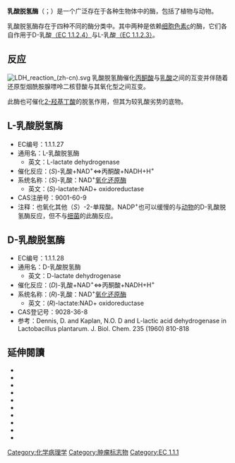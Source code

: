 {{noteTA|G1=生命科学}}
{{FixBunching|beg}}
{{enzyme
| Name = 乳酸脱氢酶
| EC_number = 1.1.1.27
| CAS_number = 9001-60-9
| IUBMB_EC_number = 1/1/1/27
| GO_code = 0004459
| image = 
| width = 
| caption = 
}}
{{FixBunching|mid}}
{{protein
| Name = [[乳酸脱氢酶A|乳酸脱氢酶A]]<br />（M亚基）
| caption = 人类乳酸脱氢酶M<sub>4</sub>（在[[骨骼肌|骨骼肌]]中发现的[[同工酶|同工酶]]）。来自{{PDB|1I10}}。
| image = Lactate dehydrogenase M4 (muscle) 1I10.png
| width = 
| HGNCid = 6535
| Symbol = [[LDHA|LDHA]]
| AltSymbols = LDHM
| EntrezGene = 3939
| OMIM = 150000
| RefSeq = NM_005566
| UniProt = P00338
| PDB = 
| ECnumber = 1.1.1.27
| Chromosome = 11
| Arm = p
| Band = 15.4
| LocusSupplementaryData = 
}}
{{FixBunching|mid}}
{{protein
| Name = 乳酸脱氢酶B<br />（H亚基）
| caption = 
| image = 
| width = 
| HGNCid = 6541
| Symbol = LDHB
| AltSymbols = LDHL
| EntrezGene = 3945
| OMIM = 150100
| RefSeq = NM_002300
| UniProt = P07195
| PDB = 
| ECnumber = 1.1.1.27
| Chromosome = 12
| Arm = p
| Band = 12.2-12.1
| LocusSupplementaryData = 
}}
{{FixBunching|mid}}
{{protein
| Name = 乳酸脱氢酶C
| caption = 
| image = 
| width = 
| HGNCid = 6544
| Symbol = LDHC
| AltSymbols = 
| EntrezGene = 3948
| OMIM = 150150
| RefSeq = NM_002301
| UniProt = P07864
| PDB = 
| ECnumber = 1.1.1.27
| Chromosome = 11
| Arm = p
| Band = 15.5-15.3
| LocusSupplementaryData = 
}}
{{FixBunching|end}}

'''乳酸脱氢酶'''（{{lang-en|Lactate dehydrogenase}}；{{EC_number|1.1.1.27}}）是一个广泛存在于各种生物体中的酶，包括了植物与动物。

乳酸脱氢酶存在于四种不同的酶分类中。其中两种是依赖[[细胞色素c|细胞色素c]]的酶，它们各自作用于D-乳酸[[D-乳酸脱氢酶_(细胞色素)|（EC 1.1.2.4）]]与L-乳酸[[L-乳酸脱氢酶_(细胞色素)|（EC 1.1.2.3）]]。
==反应==
[[File:LDH_reaction_(zh-cn).svg|left]]
乳酸脱氢酶催化[[丙酮酸|丙酮酸]]与[[乳酸|乳酸]]之间的互变并伴随着还原型烟酰胺腺嘌呤二核苷酸与其氧化型之间互变。

此酶也可催化[[2-羟基丁酸|2-羟基丁酸]]的脱氢作用，但其为较乳酸劣势的底物。

== L-乳酸脱氢酶 ==
* EC编号：1.1.1.27
* 通用名：L-乳酸脱氢酶
** 英文：L-lactate dehydrogenase
* 催化反应：(''S'')-乳酸+NAD<sup>+</sup>⇔丙酮酸+NADH+H<sup>+</sup>
* 系统名称：(''S'')-乳酸：NAD<sup>+</sup>[[氧化还原酶|氧化还原酶]]
** 英文：(''S'')-lactate:NAD+ oxidoreductase
* CAS注册号：9001-60-9
* 注释：也氧化其他（''S''）-2-单羧酸。NADP<sup>+</sup>也可以缓慢的与[[动物|动物]]的D-乳酸脱氢酶反应，但不与[[细菌|细菌]]的此酶反应。 

== D-乳酸脱氢酶 ==
* EC编号：1.1.1.28
* 通用名：D-乳酸脱氢酶
** 英文：D-lactate dehydrogenase
* 催化反应：(''D'')-乳酸+NAD<sup>+</sup>⇔丙酮酸+NADH+H<sup>+</sup>
* 系统名称：(''R'')-乳酸：NAD<sup>+</sup>[[氧化还原酶|氧化还原酶]]
** 英文：(''R'')-lactate:NAD+ oxidoreductase
* CAS登记号：9028-36-8
* 参考：Dennis, D. and Kaplan, N.O. D and L-lactic acid dehydrogenase in Lactobacillus plantarum. J. Biol. Chem. 235 (1960) 810-818

==延伸閱讀==
{{refbegin|2}}
* {{cite journal | vauthors = Johnson WT, Canfield WK | title = Intestinal absorption and excretion of zinc in streptozotocin-diabetic rats as affected by dietary zinc and protein. | url = https://archive.org/details/sim_journal-of-nutrition_1985-09_115_9/page/1217 | journal = J Nutr | volume = 115 | issue = 9 | pages = 1217–27 | year = 1985 | pmid = 3897486 | doi =  }}
* {{cite journal | vauthors = Ein SH, Mancer K, Adeyemi SD | title = Malignant sacrococcygeal teratoma--endodermal sinus, yolk sac tumor--in infants and children: a 32-year review. | journal = J Pediatr Surg | volume = 20 | issue = 5 | pages = 473–7 | year = 1985 | pmid = 3903096 | doi = 10.1016/s0022-3468(85)80468-1 }}
* {{cite journal | vauthors = Azuma M, Shi M, Danenberg KD, Gardner H, Barrett C, Jacques CJ, Sherod A, Iqbal S, El-Khoueiry A, Yang D, Zhang W, Danenberg PV, Lenz HJ | title = Serum lactate dehydrogenase levels and glycolysis significantly correlate with tumor VEGFA and VEGFR expression in metastatic CRC patients. | journal = Pharmacogenomics | volume = 8 | issue = 12 | pages = 1705–13 | year = 2007 | pmid = 18086000 | doi = 10.2217/14622416.8.12.1705 }} 
* {{cite journal | vauthors = Masepohl B, Klipp W, Pühler A | title = Genetic characterization and sequence analysis of the duplicated nifA/nifB gene region of Rhodobacter capsulatus. | journal = Mol Gen Genet | volume = 212 | issue = 1 | pages = 27–37 | year = 1988 | pmid = 2836706 | doi = 10.1007/bf00322441 }} 
* {{cite journal | vauthors = Galardo MN, Regueira M, Riera MF, Pellizzari EH, Cigorraga SB, Meroni SB | title = Lactate Regulates Rat Male Germ Cell Function through Reactive Oxygen Species. | journal = PLoS ONE | volume = 9 | issue = 1 | pages = e88024 | year = 2014 | pmid = 24498241 | pmc = 3909278 | doi = 10.1371/journal.pone.0088024 }}
* {{cite journal | vauthors = Tesch P, Sjödin B, Thorstensson A, Karlsson J | title = Muscle fatigue and its relation to lactate accumulation and LDH activity in man. | journal = Acta Physiol Scand | volume = 103 | issue = 4 | pages = 413–20 | year = 1978 | pmid = 716962 | doi = 10.1111/j.1748-1716.1978.tb06235.x }} 
* {{cite journal | vauthors = Beck O, Jernström B, Martinez M, Repke DB | title = In vitro study of the aromatic hydroxylation of 1-methyltetrahydro-beta-carboline (methtryptoline) in rat. | url = https://archive.org/details/sim_chemico-biological-interactions_1988_65_1/page/97 | journal = Chem Biol Interact | volume = 65 | issue = 1 | pages = 97–106 | year = 1988 | pmid = 3345575 | doi = 10.1016/0009-2797(88)90034-8 }}
* {{cite journal | vauthors = Summermatter S, Santos G, Pérez-Schindler J, Handschin C | title = Skeletal muscle PGC-1α controls whole-body lactate homeostasis through estrogen-related receptor α-dependent activation of LDH B and repression of LDH A. | journal = Proc Natl Acad Sci U S A | volume = 110 | issue = 21 | pages = 8738–43 | year = 2013 | pmid = 23650363 | pmc = 3666691 | doi = 10.1073/pnas.1212976110 }} 
* {{cite journal | vauthors = Robergs RA, Ghiasvand F, Parker D | title = Biochemistry of exercise-induced metabolic acidosis. | journal = Am J Physiol Regul Integr Comp Physiol | volume = 287 | issue = 3 | pages = R502-16 | year = 2004 | pmid = 15308499 | doi = 10.1152/ajpregu.00114.2004 }}
* {{cite journal | vauthors = Kresge N, Simoni RD, Hill RL | title = Otto Fritz Meyerhof and the elucidation of the glycolytic pathway. | journal = J Biol Chem | volume = 280 | issue = 4 | pages = e3 | year = 2005 | pmid = 15665335 | doi =  }}
{{refend}}

{{Alcohol oxidoreductases}}
{{Glycolysis enzymes}}
{{Clinical biochemistry blood tests}}
{{Enzymes}}

[[Category:化学病理学|Category:化学病理学]]
[[Category:肿瘤标志物|Category:肿瘤标志物]]
[[Category:EC_1.1.1|Category:EC 1.1.1]]